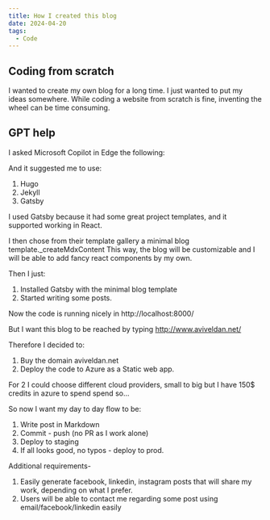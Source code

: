 ```yaml
---
title: How I created this blog
date: 2024-04-20
tags:
  - Code
---
```


## Coding from scratch
I wanted to create my own blog for a long time.
I just wanted to put my ideas somewhere.
While coding a website from scratch is fine, inventing the wheel can be time consuming.

## GPT help
I asked Microsoft Copilot in Edge the following:

And it suggested me to use:
1. Hugo
2. Jekyll
3. Gatsby

I used Gatsby because it had some great project templates, and it supported working in React.

I then chose from their template gallery a minimal blog template._createMdxContent
This way, the blog will be customizable and I will be able to add fancy react components by my own.

Then I just:
1. Installed Gatsby with the minimal blog template
2. Started writing some posts.

Now the code is running nicely in http://localhost:8000/

But I want this blog to be reached by typing http://www.aviveldan.net/

Therefore I decided to:
1. Buy the domain aviveldan.net
2. Deploy the code to Azure as a Static web app.

For 2 I could choose different cloud providers, small to big but I have 150$ credits in azure to spend spend so...


So now I want my day to day flow to be:
1. Write post in Markdown
2. Commit - push (no PR as I work alone)
3. Deploy to staging
4. If all looks good, no typos - deploy to prod.

Additional requirements-
1. Easily generate facebook, linkedin, instagram posts that will share my work, depending on what I prefer.
2. Users will be able to contact me regarding some post using email/facebook/linkedin easily